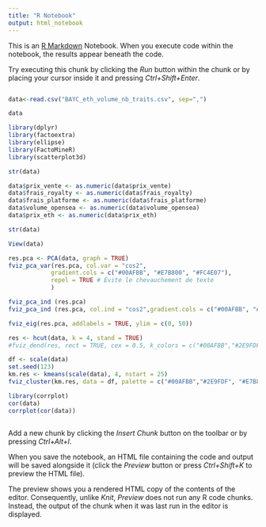 ---
title: "R Notebook"
output: html_notebook
---

This is an [R Markdown](http://rmarkdown.rstudio.com) Notebook. When you execute code within the notebook, the results appear beneath the code. 

Try executing this chunk by clicking the *Run* button within the chunk or by placing your cursor inside it and pressing *Ctrl+Shift+Enter*. 

```{r}
```


```{r}
data<-read.csv("BAYC_eth_volume_nb_traits.csv", sep=",")
```

```{r}
data
```


```{r}
library(dplyr)
library(factoextra)
library(ellipse)
library(FactoMineR)
library(scatterplot3d)

```
```{r}
str(data)
```
```{r}
data$prix_vente <- as.numeric(data$prix_vente)
data$frais_royalty <- as.numeric(data$frais_royalty)
data$frais_platforme <- as.numeric(data$frais_platforme)
data$volume_opensea <- as.numeric(data$volume_opensea)
data$prix_eth <- as.numeric(data$prix_eth)
```

```{r}
str(data)
```
```{r}
View(data)
```


```{r}
res.pca <- PCA(data, graph = TRUE)
fviz_pca_var(res.pca, col.var = "cos2",
         	gradient.cols = c("#00AFBB", "#E7B800", "#FC4E07"),
         	repel = TRUE # Évite le chevauchement de texte
         	)
```


```{r}
fviz_pca_ind (res.pca)
fviz_pca_ind (res.pca, col.ind = "cos2",gradient.cols = c("#00AFBB", "#E7B800", "#FC4E07"), repel = TRUE, indices = 1:100 )

```

```{r}
fviz_eig(res.pca, addlabels = TRUE, ylim = c(0, 50))
```
```{r}
res <- hcut(data, k = 4, stand = TRUE)
#fviz_dend(res, rect = TRUE, cex = 0.5, k_colors = c("#00AFBB","#2E9FDF", "#E7B800", "#FC4E07"))
```
```{r}
df <- scale(data)
set.seed(123)
km.res <- kmeans(scale(data), 4, nstart = 25)
fviz_cluster(km.res, data = df, palette = c("#00AFBB","#2E9FDF", "#E7B800", "#FC4E07"), geom = "point", ggtheme = theme_minimal(),main = "Partitioning Clustering Plot")
```
```{r}
library(corrplot)
cor(data)
corrplot(cor(data))
```
```{r}

```

Add a new chunk by clicking the *Insert Chunk* button on the toolbar or by pressing *Ctrl+Alt+I*.

When you save the notebook, an HTML file containing the code and output will be saved alongside it (click the *Preview* button or press *Ctrl+Shift+K* to preview the HTML file).

The preview shows you a rendered HTML copy of the contents of the editor. Consequently, unlike *Knit*, *Preview* does not run any R code chunks. Instead, the output of the chunk when it was last run in the editor is displayed.
